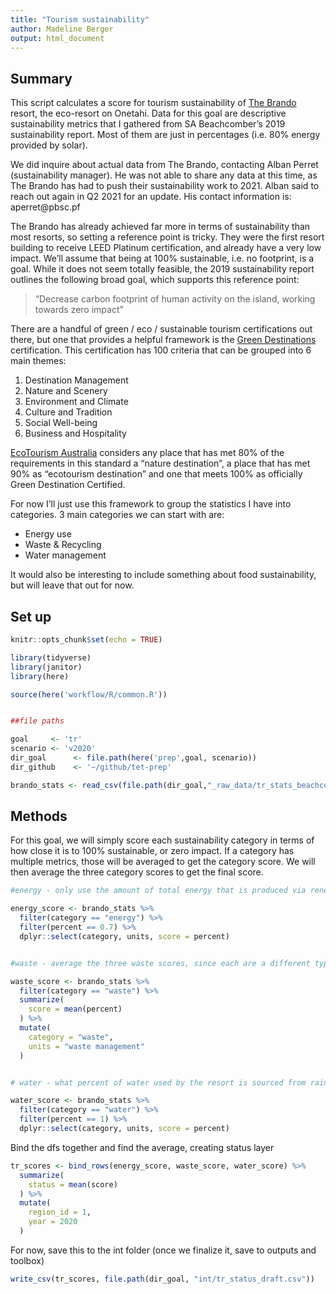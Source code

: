 ```yaml
---
title: "Tourism sustainability"
author: Madeline Berger
output: html_document
---
```


## Summary 

This script calculates a score for tourism sustainability of [The Brando](https://thebrando.com/) resort, the eco-resort on Onetahi. Data for this goal are descriptive sustainability metrics that I gathered from SA Beachcomber's 2019 sustainability report. Most of them are just in percentages (i.e. 80% energy provided by solar).

We did inquire about actual data from The Brando, contacting Alban Perret (sustainability manager). He was not able to share any data at this time, as The Brando has had to push their sustainability work to 2021. Alban said to reach out again in Q2 2021 for an update. His contact information is: aperret@pbsc.pf

The Brando has already achieved far more in terms of sustainability than most resorts, so setting a reference point is tricky. They were the first resort building to receive LEED Platinum certification, and already have a very low impact. We'll assume that being at 100% sustainable, i.e. no footprint, is a goal. While it does not seem totally feasible, the 2019 sustainability report outlines the following broad goal, which supports this reference point: 

>"Decrease carbon footprint of human activity on the island, working towards zero impact"


There are a handful of green / eco / sustainable tourism certifications out there, but one that provides a helpful framework is the [Green Destinations](https://greendestinations.org/green-destinations-standard/) certification. This certification has 100 criteria that can be grouped into 6 main themes: 

1. Destination Management
2. Nature and Scenery 
3. Environment and Climate
4. Culture and Tradition
5. Social Well-being
6. Business and Hospitality

[EcoTourism Australia](https://www.ecotourism.org.au/our-certification-programs/eco-destination-certification/) considers any place that has met 80% of the requirements in this standard a "nature destination", a place that has met 90% as "ecotourism destination" and one that meets 100% as officially Green Destination Certified. 

For now I'll just use this framework to group the statistics I have into categories. 3 main categories we can start with are:  

* Energy use
* Waste & Recycling
* Water management

It would also be interesting to include something about food sustainability, but will leave that out for now. 

## Set up 
```r
knitr::opts_chunk$set(echo = TRUE)

library(tidyverse)
library(janitor)
library(here)

source(here('workflow/R/common.R'))


##file paths

goal     <- 'tr'
scenario <- 'v2020'
dir_goal      <- file.path(here('prep',goal, scenario))
dir_github    <- '~/github/tet-prep'

brando_stats <- read_csv(file.path(dir_goal,"_raw_data/tr_stats_beachcomber.csv"))
```


## Methods

For this goal, we will simply score each sustainability category in terms of how close it is to 100% sustainable, or zero impact. If a category has multiple metrics, those will be averaged to get the category score. We will then average the three category scores to get the final score. 

```r

#energy - only use the amount of total energy that is produced via renewable efforts, the air conditioning stat isn't helpful without knowing how much air conditioning makes up of all energy usage (although its probably a lot) 

energy_score <- brando_stats %>% 
  filter(category == "energy") %>% 
  filter(percent == 0.7) %>% 
  dplyr::select(category, units, score = percent)


#waste - average the three waste scores, since each are a different type of waste

waste_score <- brando_stats %>% 
  filter(category == "waste") %>% 
  summarize(
    score = mean(percent)
  ) %>% 
  mutate(
    category = "waste",
    units = "waste management"
  )


# water - what percent of water used by the resort is sourced from rainwater, desal or other non-freshwater sources 

water_score <- brando_stats %>% 
  filter(category == "water") %>% 
  filter(percent == 1) %>% 
  dplyr::select(category, units, score = percent)

```

Bind the dfs together and find the average, creating status layer 

```r

tr_scores <- bind_rows(energy_score, waste_score, water_score) %>% 
  summarize(
    status = mean(score)
  ) %>% 
  mutate(
    region_id = 1,
    year = 2020
  )

```

For now, save this to the int folder (once we finalize it, save to outputs and toolbox)

```r

write_csv(tr_scores, file.path(dir_goal, "int/tr_status_draft.csv"))


```

